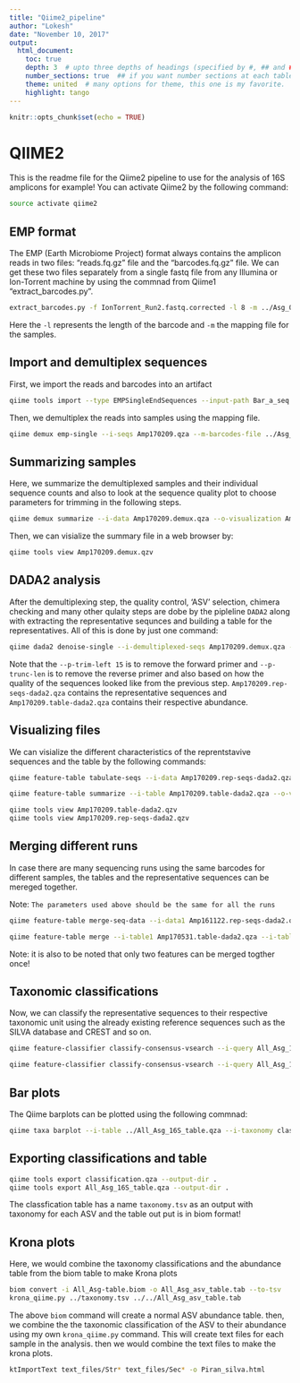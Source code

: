 ```yaml
---
title: "Qiime2_pipeline"
author: "Lokesh"
date: "November 10, 2017"
output: 
  html_document:
    toc: true
    depth: 3  # upto three depths of headings (specified by #, ## and ###)
    number_sections: true  ## if you want number sections at each table header
    theme: united  # many options for theme, this one is my favorite.
    highlight: tango
---
```


```r
knitr::opts_chunk$set(echo = TRUE)
```

# QIIME2

This is the readme file for the Qiime2 pipeline to use for the analysis of 16S amplicons for example! You can activate Qiime2 by the following command:

```bash
source activate qiime2
```

## EMP format

The EMP (Earth Microbiome Project) format always contains the amplicon reads in two files: "reads.fq.gz" file and the "barcodes.fq.gz" file. We can get these two files separately from a single fastq file from any Illumina or Ion-Torrent machine by using the commnad from Qiime1 "extract_barcodes.py". 


```bash
extract_barcodes.py -f IonTorrent_Run2.fastq.corrected -l 8 -m ../Asg_090217_sam_map.txt
```

Here the `-l` represents the length of the barcode and `-m` the mapping file for the samples.

## Import and demultiplex sequences

First, we import the reads and barcodes into an artifact
```bash
qiime tools import --type EMPSingleEndSequences --input-path Bar_a_seq --output-path Amp170209.qza
```

Then, we demultiplex the reads into samples using the mapping file.
```bash
qiime demux emp-single --i-seqs Amp170209.qza --m-barcodes-file ../Asg_090217_sam_map.txt --m-barcodes-category BarcodeSequence --o-per-sample-sequences Amp170209.demux.qza
```

## Summarizing samples

Here, we summarize the demultiplexed samples and their individual sequence counts and also to look at the sequence quality plot to choose parameters for trimming in the following steps.
```bash
qiime demux summarize --i-data Amp170209.demux.qza --o-visualization Amp170209.demux.qzv
```

Then, we can visialize the summary file in a web browser by:
```bash
qiime tools view Amp170209.demux.qzv
```

## DADA2 analysis

After the demultiplexing step, the quality control, 'ASV' selection, chimera checking and many other qulaity steps are dobe by the pipleline `DADA2` along with extracting the representative sequnces and building a table for the representatives. All of this is done by just one command:
```bash
qiime dada2 denoise-single --i-demultiplexed-seqs Amp170209.demux.qza --p-trim-left 15 --p-trunc-len 270 --p-n-threads 5 --o-representative-sequences Amp170209.rep-seqs-dada2.qza --o-table Amp170209.table-dada2.qza
```

Note that the `--p-trim-left 15` is to remove the forward primer and `--p-trunc-len` is to remove the reverse primer and also based on how the quality of the sequences looked like from the previous step. `Amp170209.rep-seqs-dada2.qza` contains the representative sequences and `Amp170209.table-dada2.qza` contains their respective abundance.

## Visualizing files

We can visialize the different characteristics of the reprentstavive sequences and the table by the following commands:
```bash
qiime feature-table tabulate-seqs --i-data Amp170209.rep-seqs-dada2.qza --o-visualization Amp170209.rep-seqs-dada2.qzv

qiime feature-table summarize --i-table Amp170209.table-dada2.qza --o-visualization Amp170209.table-dada2.qzv --m-sample-metadata-file Comb_4ITruns_map.txt

qiime tools view Amp170209.table-dada2.qzv
qiime tools view Amp170209.rep-seqs-dada2.qzv
```

## Merging different runs

In case there are many sequencing runs using the same barcodes for different samples, the tables and the representative sequences can be mereged together.

Note: `The parameters used above should be the same for all the runs`

```bash
qiime feature-table merge-seq-data --i-data1 Amp161122.rep-seqs-dada2.qza --i-data2 Amp170531.rep-seqs-dada2.qza --o-merged-data merged_seq.qza

qiime feature-table merge --i-table1 Amp170531.table-dada2.qza --i-table2 Amp170602.table-dada2.qza --o-merged-table merged_table2.qza
```

Note: it is also to be noted that only two features can be merged togther once!

## Taxonomic classifications

Now, we can classify the representative sequences to their respective taxonomic unit using the already existing reference sequences such as the SILVA database and CREST and so on. 
```bash
qiime feature-classifier classify-consensus-vsearch --i-query All_Asg_16S_rep_seqs.qza --i-reference-reads ~/Files/Database/Qiime2/Silva_128_Q2/16S_SILVA128_99_otus.qza --i-reference-taxonomy ~/Files/Database/Qiime2/Silva_128_Q2/16S_SILVA128_99_taxa.qza --p-threads 5 --output-dir Silva_classified

qiime feature-classifier classify-consensus-vsearch --i-query All_Asg_16S_rep_seqs.qza --i-reference-reads ~/Files/Database/Qiime2/Crest_Q2/Crest_97_otus.qza --i-reference-taxonomy ~/Files/Database/Qiime2/Crest_Q2/Crest_97_taxa.qza --p-threads 5 --output-dir Crest_classified
```

## Bar plots

The Qiime barplots can be plotted using the following commnad:
```bash
qiime taxa barplot --i-table ../All_Asg_16S_table.qza --i-taxonomy classification.qza --m-metadata-file ../Comb_4ITruns_map.txt --o-visualization silva_taxa-bar-plots.qzv
```

## Exporting classifications and table

```bash
qiime tools export classification.qza --output-dir .
qiime tools export All_Asg_16S_table.qza --output-dir .
```

The classfication table has a name `taxonomy.tsv` as an output with taxonomy for each ASV and the table out put is in biom format!

## Krona plots

Here, we would combine the taxonomy classifications and the abundance table from the biom table to make Krona plots
```bash
biom convert -i All_Asg-table.biom -o All_Asg_asv_table.tab --to-tsv
krona_qiime.py ../taxonomy.tsv ../../All_Asg_asv_table.tab
```

The above `biom` command will create a normal ASV abundance table. then, we combine the the taxonomic classification of the ASV to their abundance using my own `krona_qiime.py` command. This will create text files for each sample in the analysis. then we would combine the text files to make the krona plots.

```bash
ktImportText text_files/Str* text_files/Sec* -o Piran_silva.html
```
